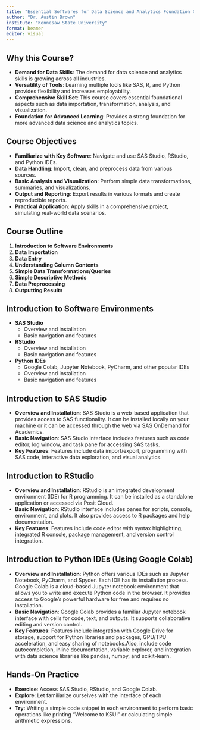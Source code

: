 ```yaml
---
title: "Essential Softwares for Data Science and Analytics Foundation Course"
author: "Dr. Austin Brown"
institute: "Kennesaw State University"
format: beamer
editor: visual
---
```


## Why this Course?

-   **Demand for Data Skills**: The demand for data science and analytics skills is growing across all industries.
-   **Versatility of Tools**: Learning multiple tools like SAS, R, and Python provides flexibility and increases employability.
-   **Comprehensive Skill Set**: This course covers essential foundational aspects such as data importation, transformation, analysis, and visualization.
-   **Foundation for Advanced Learning**: Provides a strong foundation for more advanced data science and analytics topics.

## Course Objectives

-   **Familiarize with Key Software**: Navigate and use SAS Studio, RStudio, and Python IDEs.
-   **Data Handling**: Import, clean, and preprocess data from various sources.
-   **Basic Analysis and Visualization**: Perform simple data transformations, summaries, and visualizations.
-   **Output and Reporting**: Export results in various formats and create reproducible reports.
-   **Practical Application**: Apply skills in a comprehensive project, simulating real-world data scenarios.

## Course Outline

1.  **Introduction to Software Environments**
2.  **Data Importation**
3.  **Data Entry**
4.  **Understanding Column Contents**
5.  **Simple Data Transformations/Queries**
6.  **Simple Descriptive Methods**
7.  **Data Preprocessing**
8.  **Outputting Results**

## Introduction to Software Environments

-   **SAS Studio**
    -   Overview and installation
    -   Basic navigation and features
-   **RStudio**
    -   Overview and installation
    -   Basic navigation and features
-   **Python IDEs**
    -   Google Colab, Jupyter Notebook, PyCharm, and other popular IDEs
    -   Overview and installation
    -   Basic navigation and features

## Introduction to SAS Studio

-   **Overview and Installation**: SAS Studio is a web-based application that provides access to SAS functionality. It can be installed locally on your machine or it can be accessed through the web via SAS OnDemand for Academics.
-   **Basic Navigation**: SAS Studio interface includes features such as code editor, log window, and task pane for accessing SAS tasks.
-   **Key Features**: Features include data import/export, programming with SAS code, interactive data exploration, and visual analytics.

## Introduction to RStudio

-   **Overview and Installation**: RStudio is an integrated development environment (IDE) for R programming. It can be installed as a standalone application or accessed via Posit Cloud.
-   **Basic Navigation**: RStudio interface includes panes for scripts, console, environment, and plots. It also provides access to R packages and help documentation.
-   **Key Features**: Features include code editor with syntax highlighting, integrated R console, package management, and version control integration.

## Introduction to Python IDEs (Using Google Colab)

-   **Overview and Installation**: Python offers various IDEs such as Jupyter Notebook, PyCharm, and Spyder. Each IDE has its installation process. Google Colab is a cloud-based Jupyter notebook environment that allows you to write and execute Python code in the browser. It provides access to Google's powerful hardware for free and requires no installation.
-   **Basic Navigation**: Google Colab provides a familiar Jupyter notebook interface with cells for code, text, and outputs. It supports collaborative editing and version control.
-   **Key Features**: Features include integration with Google Drive for storage, support for Python libraries and packages, GPU/TPU acceleration, and easy sharing of notebooks.Also, include code autocompletion, inline documentation, variable explorer, and integration with data science libraries like pandas, numpy, and scikit-learn.

## Hands-On Practice

-   **Exercise**: Access SAS Studio, RStudio, and Google Colab.
-   **Explore**: Let familiarize ourselves with the interface of each environment.
-   **Try**: Writing a simple code snippet in each environment to perform basic operations like printing "Welcome to KSU!" or calculating simple arithmetic expressions.
